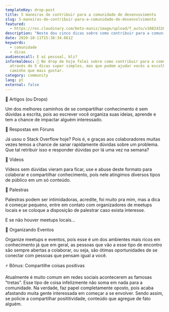 ```yaml
---
templateKey: drop-post
title: 5 maneiras de contribuir para a comunidade de desenvovimento
slug: 5-maneiras-de-contribuir-para-a-comunidade-de-desenvolvimento
featured:
  - https://res.cloudinary.com/beto-muniz/image/upload/f_auto/v1602432633/Titulo_Site_c7xz5f.jpg
description: "Neste dou cinco dicas sobre como contribuir para a comunidade. "
date: 2020-10-11T15:38:34.661Z
keywords:
  - comunidade
  - dicas
audiencecall: E aí pessoal, blz?
informaldesc: 🌟 No drop de hoje falei sobre como contribuir para a comunidade
  através de 5 dicas super simples, mas que podem ajudar vocês a escolher o
  caminho que mais gostar.
category: community
lang: pt
external: false
---
```


<Drop>

🌟 Artigos (ou Drops)

Um dos melhores caminhos de se compartilhar conhecimento é sem dúvidas a escrita, pois ao escrever você organiza suas ideias, aprende e tem a chance de impactar alguém interessado.

</Drop>

<Drop>

🌟 Respostas em Fóruns

Já usou o Stack Overflow hoje? Pois é, e graças aos colaboradores muitas vezes temos a chance de sanar rapidamente dúvidas sobre um problema. Que tal retribuir isso e responder dúvidas por lá uma vez na semana?

</Drop>

<Drop>

🌟 Vídeos

Vídeos sem dúvidas vieram para ficar, use e abuse deste formato para colaborar e compartilhar conhecimento, pois nele atingimos diversos tipos de público em um só conteúdo.

</Drop>

<Drop>

🌟 Palestras

Palestras podem ser intimidadoras, acredite, foi muito pra mim, mas a dica é começar pequeno, entre em contato com organizadores de meetups locais e se coloque a disposição de palestrar caso exista interesse. 

E se não houver meetups locais...

</Drop>

<Drop>

🌟 Organizando Eventos

Organize meetups e eventos, pois esse é um dos ambientes mais ricos em conhecimento já que em geral, as pessoas que vão a esse tipo de encontro são sempre abertas a colaborar, ou seja, são ótimas oportunidades de se conectar com pessoas que pensam igual a você.

</Drop>

<Drop>

⚡️ Bônus: Compartilhe coisas positivas

Atualmente é muito comum em redes sociais acontecerem as famosas "tretas". Esse tipo de coisa infelizmente não soma em nada para a comunidade. Na verdade, faz papel completamente oposto, pois acaba afastando muita gente interessada em começar a se envolver. Sendo assim, se policie a compartilhar posititividade, conteúdo que agregue de fato alguém.

</Drop>